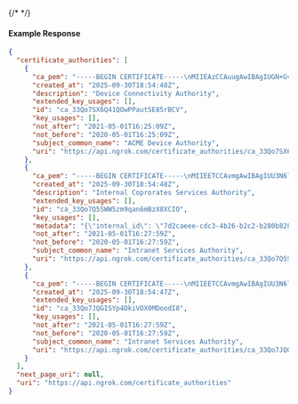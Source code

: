 {/* <!-- Code generated for API Clients. DO NOT EDIT. --> */}

#### Example Response
```json
{
  "certificate_authorities": [
    {
      "ca_pem": "-----BEGIN CERTIFICATE-----\nMIIEAzCCAuugAwIBAgIUGN+Gv4BdJ17VoVXWrz9j51jcfYowDQYJKoZIhvcNAQEL\nBQAwgZAxCzAJBgNVBAYTAlVTMRMwEQYDVQQIDApDYWxpZm9ybmlhMRYwFAYDVQQH\nDA1TYW4gRnJhbmNpc2NvMRMwEQYDVQQKDApBQ01FLCBJbmMuMR4wHAYDVQQDDBVB\nQ01FIERldmljZSBBdXRob3JpdHkxHzAdBgkqhkiG9w0BCQEWEG9wc0BhY21lLmV4\nYW1wbGUwHhcNMjAwNTAxMTYyNTA5WhcNMjEwNTAxMTYyNTA5WjCBkDELMAkGA1UE\nBhMCVVMxEzARBgNVBAgMCkNhbGlmb3JuaWExFjAUBgNVBAcMDVNhbiBGcmFuY2lz\nY28xEzARBgNVBAoMCkFDTUUsIEluYy4xHjAcBgNVBAMMFUFDTUUgRGV2aWNlIEF1\ndGhvcml0eTEfMB0GCSqGSIb3DQEJARYQb3BzQGFjbWUuZXhhbXBsZTCCASIwDQYJ\nKoZIhvcNAQEBBQADggEPADCCAQoCggEBAO8vxADdMmZANJ0aTAX6Jp50vCjFh2/d\nJLxn4ZAg0fFgkM+Zl+3gxGA7YUUKxIKet6rSeyKAjOX9AFA+idpv5mXnD+0nwPDr\nkwGe1MkYsaWYdMyUEoI9uEodS0LmHItAzV63ovkdagb3fqZqWcJCsoDa22WHt6GN\nT2d4xGD0gEMyDmwxey4XYSy63H1mvQRzhjC5wCzTGOefG76Io0whJka0mr3b6wEv\nSw0YqRF0/BEDlmWU/VWz7YEgWpb0rXaLqQKbZjyFo137X1otZK8vj9MVRWRvYmcF\nHgE+n0ifoCQ/DNVF1mkG6HGK3LREj9LGRBTN683Vqq2W+93B9yuTgr8CAwEAAaNT\nMFEwHQYDVR0OBBYEFLGXXIYFIpkRy4j0VsOdfgxgZpXzMB8GA1UdIwQYMBaAFLGX\nXIYFIpkRy4j0VsOdfgxgZpXzMA8GA1UdEwEB/wQFMAMBAf8wDQYJKoZIhvcNAQEL\nBQADggEBAFyO7ZWj9w6xzoBWu/XbIVwsQ3kE5k+wrRGyp2rh2v4msAEveCIZP5kT\nCSdr2vr+9HQYiKf1ftsp9tGTLXwrhz3ztC8jIqo4A0grw5B61J0lj+2grKNq1/CK\nxQcpkbnetzo4zsDqFRoN2VK40Ovo4b/IknFa38t06b4t8cYQIqUdkFHMSSIz3Mvx\nRIK6MZlilT8zkWhi9kfCJe/s3cVEAJixNkgO4XNo5VhhxFenyvAL2vDM27dWVtDG\nqL3MFZbcy0/74AJsJDSrflGUQxjrK3WI9PkpKp/xey54XJAbhF63z1VwkJwSwufv\nW9HgidfMN9icgxkScyWpB9KrZHcsLk4=\n-----END CERTIFICATE-----\n",
      "created_at": "2025-09-30T18:54:48Z",
      "description": "Device Connectivity Authority",
      "extended_key_usages": [],
      "id": "ca_33Qo7SX6Q41QOwPPautSE85rBCV",
      "key_usages": [],
      "not_after": "2021-05-01T16:25:09Z",
      "not_before": "2020-05-01T16:25:09Z",
      "subject_common_name": "ACME Device Authority",
      "uri": "https://api.ngrok.com/certificate_authorities/ca_33Qo7SX6Q41QOwPPautSE85rBCV"
    },
    {
      "ca_pem": "-----BEGIN CERTIFICATE-----\nMIIEETCCAvmgAwIBAgIUU3N6lNzPqar4400cLQMcVHFl+mEwDQYJKoZIhvcNAQEL\nBQAwgZcxCzAJBgNVBAYTAkFVMQwwCgYDVQQIDANOU1cxDzANBgNVBAcMBlN5ZG5l\neTEZMBcGA1UECgwQRHJvcGJlYXIgUHR5IEx0ZDEkMCIGA1UEAwwbSW50cmFuZXQg\nU2VydmljZXMgQXV0aG9yaXR5MSgwJgYJKoZIhvcNAQkBFhlzZWN1cml0eUBkcm9w\nYmVhci5leGFtcGxlMB4XDTIwMDUwMTE2Mjc1OVoXDTIxMDUwMTE2Mjc1OVowgZcx\nCzAJBgNVBAYTAkFVMQwwCgYDVQQIDANOU1cxDzANBgNVBAcMBlN5ZG5leTEZMBcG\nA1UECgwQRHJvcGJlYXIgUHR5IEx0ZDEkMCIGA1UEAwwbSW50cmFuZXQgU2Vydmlj\nZXMgQXV0aG9yaXR5MSgwJgYJKoZIhvcNAQkBFhlzZWN1cml0eUBkcm9wYmVhci5l\neGFtcGxlMIIBIjANBgkqhkiG9w0BAQEFAAOCAQ8AMIIBCgKCAQEA7y/EAN0yZkA0\nnRpMBfomnnS8KMWHb90kvGfhkCDR8WCQz5mX7eDEYDthRQrEgp63qtJ7IoCM5f0A\nUD6J2m/mZecP7SfA8OuTAZ7UyRixpZh0zJQSgj24Sh1LQuYci0DNXrei+R1qBvd+\npmpZwkKygNrbZYe3oY1PZ3jEYPSAQzIObDF7LhdhLLrcfWa9BHOGMLnALNMY558b\nvoijTCEmRrSavdvrAS9LDRipEXT8EQOWZZT9VbPtgSBalvStdoupAptmPIWjXftf\nWi1kry+P0xVFZG9iZwUeAT6fSJ+gJD8M1UXWaQbocYrctESP0sZEFM3rzdWqrZb7\n3cH3K5OCvwIDAQABo1MwUTAdBgNVHQ4EFgQUsZdchgUimRHLiPRWw51+DGBmlfMw\nHwYDVR0jBBgwFoAUsZdchgUimRHLiPRWw51+DGBmlfMwDwYDVR0TAQH/BAUwAwEB\n/zANBgkqhkiG9w0BAQsFAAOCAQEANk25tt8sSfn6Qu1bbhWRbjKgS5z+j9LqyCna\nv3fbSchMthaQR7w0vL69ayroeYdqDZkRMmHjuYKY4NyqyXkkaqVO63wEicCo55d9\npIKuPzc/7xwdRephosjGTQ4QaQ4OnrdpJZieI92m9ODexgsab84AYmwNpbGOI/tK\nnPsQr8x1RfLs2gbBwQ4MYVM3tQQbX0o+yve5nz/NCOq4vdG+eKON5u6VYMkOOg9F\nVyNY1iISQkpNk/AF6Vi9BGuDb5Hg0phEl1Q0ntCO7ZHAUHjy0ucqXZiXoXdXZcs3\n3zKKLUKva59EDBZ5TUucvXh8VemBtNc6hd1mX4Tq7lAreG9pjQ==\n-----END CERTIFICATE-----\n",
      "created_at": "2025-09-30T18:54:48Z",
      "description": "Internal Coprorates Services Authority",
      "extended_key_usages": [],
      "id": "ca_33Qo7Q5SWW5zm9qan6mBzX8XCIO",
      "key_usages": [],
      "metadata": "{\"internal_id\": \"7d2caeee-cdc3-4b26-b2c2-b280b8287552\"}",
      "not_after": "2021-05-01T16:27:59Z",
      "not_before": "2020-05-01T16:27:59Z",
      "subject_common_name": "Intranet Services Authority",
      "uri": "https://api.ngrok.com/certificate_authorities/ca_33Qo7Q5SWW5zm9qan6mBzX8XCIO"
    },
    {
      "ca_pem": "-----BEGIN CERTIFICATE-----\nMIIEETCCAvmgAwIBAgIUU3N6lNzPqar4400cLQMcVHFl+mEwDQYJKoZIhvcNAQEL\nBQAwgZcxCzAJBgNVBAYTAkFVMQwwCgYDVQQIDANOU1cxDzANBgNVBAcMBlN5ZG5l\neTEZMBcGA1UECgwQRHJvcGJlYXIgUHR5IEx0ZDEkMCIGA1UEAwwbSW50cmFuZXQg\nU2VydmljZXMgQXV0aG9yaXR5MSgwJgYJKoZIhvcNAQkBFhlzZWN1cml0eUBkcm9w\nYmVhci5leGFtcGxlMB4XDTIwMDUwMTE2Mjc1OVoXDTIxMDUwMTE2Mjc1OVowgZcx\nCzAJBgNVBAYTAkFVMQwwCgYDVQQIDANOU1cxDzANBgNVBAcMBlN5ZG5leTEZMBcG\nA1UECgwQRHJvcGJlYXIgUHR5IEx0ZDEkMCIGA1UEAwwbSW50cmFuZXQgU2Vydmlj\nZXMgQXV0aG9yaXR5MSgwJgYJKoZIhvcNAQkBFhlzZWN1cml0eUBkcm9wYmVhci5l\neGFtcGxlMIIBIjANBgkqhkiG9w0BAQEFAAOCAQ8AMIIBCgKCAQEA7y/EAN0yZkA0\nnRpMBfomnnS8KMWHb90kvGfhkCDR8WCQz5mX7eDEYDthRQrEgp63qtJ7IoCM5f0A\nUD6J2m/mZecP7SfA8OuTAZ7UyRixpZh0zJQSgj24Sh1LQuYci0DNXrei+R1qBvd+\npmpZwkKygNrbZYe3oY1PZ3jEYPSAQzIObDF7LhdhLLrcfWa9BHOGMLnALNMY558b\nvoijTCEmRrSavdvrAS9LDRipEXT8EQOWZZT9VbPtgSBalvStdoupAptmPIWjXftf\nWi1kry+P0xVFZG9iZwUeAT6fSJ+gJD8M1UXWaQbocYrctESP0sZEFM3rzdWqrZb7\n3cH3K5OCvwIDAQABo1MwUTAdBgNVHQ4EFgQUsZdchgUimRHLiPRWw51+DGBmlfMw\nHwYDVR0jBBgwFoAUsZdchgUimRHLiPRWw51+DGBmlfMwDwYDVR0TAQH/BAUwAwEB\n/zANBgkqhkiG9w0BAQsFAAOCAQEANk25tt8sSfn6Qu1bbhWRbjKgS5z+j9LqyCna\nv3fbSchMthaQR7w0vL69ayroeYdqDZkRMmHjuYKY4NyqyXkkaqVO63wEicCo55d9\npIKuPzc/7xwdRephosjGTQ4QaQ4OnrdpJZieI92m9ODexgsab84AYmwNpbGOI/tK\nnPsQr8x1RfLs2gbBwQ4MYVM3tQQbX0o+yve5nz/NCOq4vdG+eKON5u6VYMkOOg9F\nVyNY1iISQkpNk/AF6Vi9BGuDb5Hg0phEl1Q0ntCO7ZHAUHjy0ucqXZiXoXdXZcs3\n3zKKLUKva59EDBZ5TUucvXh8VemBtNc6hd1mX4Tq7lAreG9pjQ==\n-----END CERTIFICATE-----\n",
      "created_at": "2025-09-30T18:54:47Z",
      "extended_key_usages": [],
      "id": "ca_33Qo7JQGISYp4DkiVOX0MDoodI8",
      "key_usages": [],
      "not_after": "2021-05-01T16:27:59Z",
      "not_before": "2020-05-01T16:27:59Z",
      "subject_common_name": "Intranet Services Authority",
      "uri": "https://api.ngrok.com/certificate_authorities/ca_33Qo7JQGISYp4DkiVOX0MDoodI8"
    }
  ],
  "next_page_uri": null,
  "uri": "https://api.ngrok.com/certificate_authorities"
}

```
